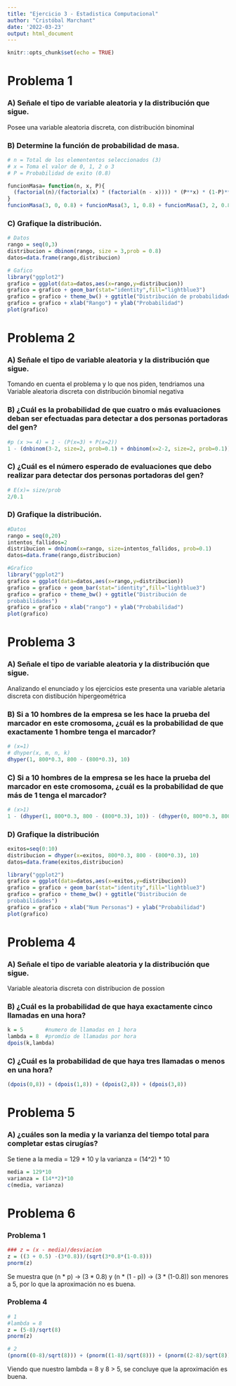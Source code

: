 ---
title: "Ejercicio 3 - Estadistica Computacional"
author: "Cristóbal Marchant"
date: '2022-03-23'
output: html_document
---

```{r setup, include=FALSE}
knitr::opts_chunk$set(echo = TRUE)
```

# Problema 1

### A) Señale el tipo de variable aleatoria y la distribución que sigue.

Posee una variable aleatoria discreta, con distribución binominal

### B) Determine la función de probabilidad de masa.
```{r}
# n = Total de los elemententos seleccionados (3)
# x = Toma el valor de 0, 1, 2 o 3
# P = Probabilidad de exito (0.8)

funcionMasa= function(n, x, P){
  (factorial(n)/(factorial(x) * (factorial(n - x)))) * (P**x) * (1-P)**(n-x)
}
funcionMasa(3, 0, 0.8) + funcionMasa(3, 1, 0.8) + funcionMasa(3, 2, 0.8) + funcionMasa(3, 3, 0.8)
```

### C) Grafique la distribución.
```{r}
# Datos
rango = seq(0,3)
distribucion = dbinom(rango, size = 3,prob = 0.8)
datos=data.frame(rango,distribucion)

# Gafico
library("ggplot2")
grafico = ggplot(data=datos,aes(x=rango,y=distribucion))
grafico = grafico + geom_bar(stat="identity",fill="lightblue3")
grafico = grafico + theme_bw() + ggtitle("Distribución de probabilidades")
grafico = grafico + xlab("Rango") + ylab("Probabilidad")
plot(grafico)
```

# Problema 2

### A) Señale el tipo de variable aleatoria y la distribución que sigue.

Tomando en cuenta el problema y lo que nos piden, tendriamos una Variable aleatoria discreta con distribución binomial negativa

### B) ¿Cuál es la probabilidad de que cuatro o más evaluaciones deban ser efectuadas para detectar a dos personas portadoras del gen?
```{r}
#p (x >= 4) = 1 - (P(x=3) + P(x=2))
1 - (dnbinom(3-2, size=2, prob=0.1) + dnbinom(x=2-2, size=2, prob=0.1))
```

### C) ¿Cuál es el número esperado de evaluaciones que debo realizar para detectar dos personas portadoras del gen?
```{r}
# E(x)= size/prob
2/0.1
```

### D) Grafique la distribución.
```{r}
#Datos
rango = seq(0,20)
intentos_fallidos=2
distribucion = dnbinom(x=rango, size=intentos_fallidos, prob=0.1)
datos=data.frame(rango,distribucion)

#Grafico                  
library("ggplot2")
grafico = ggplot(data=datos,aes(x=rango,y=distribucion))
grafico = grafico + geom_bar(stat="identity",fill="lightblue3")
grafico = grafico + theme_bw() + ggtitle("Distribución de
probabilidades")
grafico = grafico + xlab("rango") + ylab("Probabilidad")
plot(grafico)
```

# Problema 3

### A) Señale el tipo de variable aleatoria y la distribución que sigue. 
Analizando el enunciado y los ejercicios este presenta una variable aletaria discreta con distibución hipergeométrica

### B) Si a 10 hombres de la empresa se les hace la prueba del marcador en este cromosoma, ¿cuál es la probabilidad de que exactamente 1 hombre tenga el marcador?
```{r}
# (x=1)
# dhyper(x, m, n, k)
dhyper(1, 800*0.3, 800 - (800*0.3), 10)
```

### C) Si a 10 hombres de la empresa se les hace la prueba del marcador en este cromosoma, ¿cuál es la probabilidad de que más de 1 tenga el marcador?
```{r}
# (x>1)
1 - (dhyper(1, 800*0.3, 800 - (800*0.3), 10)) - (dhyper(0, 800*0.3, 800 - (800*0.3), 10))
```

### D) Grafique la distribución
```{r}
exitos=seq(0:10) 
distribucion = dhyper(x=exitos, 800*0.3, 800 - (800*0.3), 10)
datos=data.frame(exitos,distribucion)

library("ggplot2")
grafico = ggplot(data=datos,aes(x=exitos,y=distribucion))
grafico = grafico + geom_bar(stat="identity",fill="lightblue3")
grafico = grafico + theme_bw() + ggtitle("Distribución de
probabilidades")
grafico = grafico + xlab("Num Personas") + ylab("Probabilidad")
plot(grafico)
```

# Problema 4

### A) Señale el tipo de variable aleatoria y la distribución que sigue.
Variable aleatoria discreta con distribucion de possion 

### B) ¿Cuál es la probabilidad de que haya exactamente cinco llamadas en una hora?
```{r}
k = 5       #numero de llamadas en 1 hora
lambda = 8  #promdio de llamadas por hora
dpois(k,lambda)
```

### C) ¿Cuál es la probabilidad de que haya tres llamadas o menos en una hora?
```{r}
(dpois(0,8)) + (dpois(1,8)) + (dpois(2,8)) + (dpois(3,8))
```

# Problema 5
### A) ¿cuáles son la media y la varianza del tiempo total para completar estas cirugías?
Se tiene a la media = 129 * 10 y la varianza = (14^2) * 10
```{r}
media = 129*10
varianza = (14**2)*10
c(media, varianza)
```

# Problema 6

### Problema 1
```{r}
### z = (x - media)/desviacion
z = ((3 + 0.5) -(3*0.8))/(sqrt(3*0.8*(1-0.8)))
pnorm(z)
```
Se muestra que (n * p) -> (3 * 0.8) y (n * (1 - p)) -> (3 * (1-0.8)) son menores a 5, por lo que la aproximación no es buena.

### Problema 4
```{r}
# 1
#lambda = 8
z = (5-8)/sqrt(8)
pnorm(z)

# 2
(pnorm((0-8)/sqrt(8))) + (pnorm((1-8)/sqrt(8))) + (pnorm((2-8)/sqrt(8))) + (pnorm((3-8)/sqrt(8)))
```
Viendo que nuestro lambda = 8 y 8 > 5, se concluye que la aproximación es buena.
